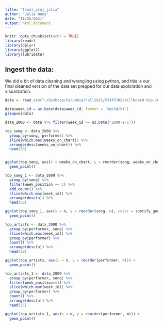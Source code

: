 ```yaml
---
title: "final_proj_julia"
author: "Julia Wang"
date: "11/26/2021"
output: html_document
---
```


```r
knitr::opts_chunk$set(echo = TRUE)
library(readr)
library(dplyr)
library(ggplot2)
library(lubridate)
```

## Ingest the data:
We did a bit of data cleaning and wrangling using python, and this is our final cleaned version of the data set prepped for our data exploration and visualization.
```r
data <- read_csv("~/Desktop/Columbia/Fall2021/STAT5702/billboard-top-100/billboard_spotify_cleaned_final.csv")

data$week_id = as.Date(data$week_id, format = '%m/%d/%Y') 
glimpse(data)
```

```r
data_2000 <- data %>% filter(week_id >= as.Date("2000-1-1"))

```

```r
top_song <- data_2000 %>% 
  group_by(song, performer) %>% 
  slice(which.max(weeks_on_chart)) %>% 
  arrange(desc(weeks_on_chart)) %>% 
  head(50)


ggplot(top_song, aes(x = weeks_on_chart, y = reorder(song, weeks_on_chart), color=spotify_genre_clean)) +
  geom_point()


```
```r
top_song_1 <- data_2000 %>% 
  group_by(song) %>% 
  filter(week_position == 1) %>% 
  add_count() %>% 
  slice(which.max(week_id)) %>% 
  arrange(desc(n)) %>% 
  head(50)

ggplot(top_song_1, aes(x = n, y = reorder(song, n), color = spotify_genre_clean)) +
  geom_point()


```

```r
top_artists <- data_2000 %>% 
  group_by(performer, song) %>% 
  slice(which.max(week_id)) %>% 
  group_by(performer) %>% 
  count() %>% 
  arrange(desc(n)) %>% 
  head(50)

ggplot(top_artists, aes(x = n, y = reorder(performer, n))) +
  geom_point()
```

```r
top_artists_1 <- data_2000 %>% 
  group_by(performer, song) %>% 
  filter(week_position==1) %>% 
  slice(which.max(week_id)) %>% 
  group_by(performer) %>% 
  count() %>% 
  arrange(desc(n)) %>% 
  head(35)

ggplot(top_artists_1, aes(x = n, y = reorder(performer, n))) +
  geom_point()
```